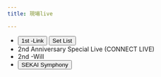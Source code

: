 ```yaml
---
title: 現場live

---
```


- <button class="link" onclick="window.open('https://pjsekai.sega.jp/colorfullive/1st-link/index.html', 'blank')" type="button">1st -Link</button><button type="button">Set List</button>
- 2nd Anniversary Special Live (CONNECT LIVE)
- 2nd -Will
- <button class="link" onclick="window.open('https://pjsekai.sega.jp/sekaisymphony/index.html', 'blank')" type="button">SEKAI Symphony</button>
